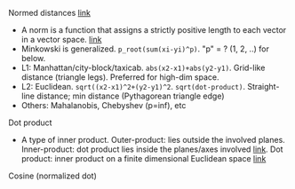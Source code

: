 
Normed distances [link](https://medium.com/@kunal_gohrani/different-types-of-distance-metrics-used-in-machine-learning-e9928c5e26c7)

*   A norm is a function that assigns a strictly positive length to each vector in a vector space. [link](https://towardsdatascience.com/how-to-measure-distances-in-machine-learning-13a396aa34ce)
*   Minkowski is generalized. `p_root(sum(xi-yi)^p)`. "p" = ? (1, 2, ..) for below.
*   L1: Manhattan/city-block/taxicab. `abs(x2-x1)+abs(y2-y1)`. Grid-like distance (triangle legs). Preferred for high-dim space.
*   L2: Euclidean. `sqrt((x2-x1)^2+(y2-y1)^2`. `sqrt(dot-product)`. Straight-line distance; min distance (Pythagorean triangle edge)
*   Others: Mahalanobis, Chebyshev (p=inf), etc

Dot product

*   A type of inner product.
    Outer-product: lies outside the involved planes. Inner-product: dot product lies inside the planes/axes involved [link](https://www.quora.com/Whats-the-difference-between-inner-product-dot-product-and-scalar-product/answer/Urgunoon-Saleem). Dot product: inner product on a finite dimensional Euclidean space [link](https://www.quora.com/Whats-the-difference-between-inner-product-dot-product-and-scalar-product/answer/Richard-Morris-34)

Cosine (normalized dot)